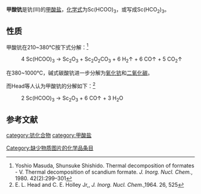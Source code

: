 {{chembox
| Verifiedfields = 
| Watchedfields = 
| verifiedrevid = 
| Name = 甲酸钪
| CustomizedImage=[[File:Sc3+.svg|62px]][[File:Formate.svg|78px]]<br />[[File:Formate.svg|78px]][[File:Formate.svg|78px]]
| IUPACName = 
| OtherNames = 
|Section1={{Chembox Identifiers
| CASNo_Ref = {{cascite|correct|CAS}}
| CASNo = 23405-01-8
| UNII_Ref = 
| UNII = 
| EINECS = 
| PubChem = 
| InChI = 
| SMILES = 
  }}
|Section3={{Chembox Properties
| Formula = Sc(HCOO)<sub>3</sub>
| MolarMass = 180.013
| Appearance = 固体
| Solubility = 
| MeltingPt = 
| MeltingPt_notes = 
  }}
}}

'''甲酸钪'''是钪(III)的[[甲酸盐|甲酸盐]]，[[化学式|化学式]]为Sc(HCOO)<sub>3</sub>，或写成Sc(HCO<sub>2</sub>)<sub>3</sub>。

==性质==
甲酸钪在210~380℃按下式分解：<ref>Yoshio Masuda, Shunsuke Shishido. Thermal decomposition of formates - V. Thermal decomposition of scandium formate. ''J. Inorg. Nucl. Chem.'', 1980. 42(2):299–301</ref>
: 4 Sc(HCOO)<sub>3</sub> → Sc<sub>2</sub>O<sub>3</sub> + Sc<sub>2</sub>O<sub>2</sub>CO<sub>3</sub> + 6 H<sub>2</sub>↑ + 6 CO↑ + 5 CO<sub>2</sub>↑
在380~1000℃，碱式碳酸钪进一步分解为[[氧化钪|氧化钪]]和[[二氧化碳|二氧化碳]]。

而Head等人认为甲酸钪的分解如下：<ref>E. L. Head and C. E. Holley Jr,, ''J. Inorg. Nucl. Chem.'',1964. 26, 525</ref>
: 2 Sc(HCOO)<sub>3</sub> → Sc<sub>2</sub>O<sub>3</sub> + 6 CO↑ + 3 H<sub>2</sub>O

==参考文献==
{{reflist}}

{{甲酸盐}}
[[category:钪化合物|category:钪化合物]]
[[category:甲酸盐|category:甲酸盐]]
[[Category:缺少物质图片的化学品条目|Category:缺少物质图片的化学品条目]]